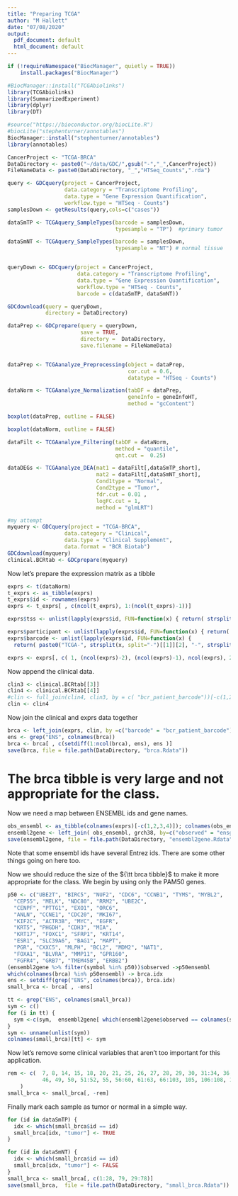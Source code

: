 ```yaml
---
title: "Preparing TCGA"
author: "M Hallett"
date: "07/08/2020"
output:
  pdf_document: default
  html_document: default
---
```


```r
if (!requireNamespace("BiocManager", quietly = TRUE))
    install.packages("BiocManager")

#BiocManager::install("TCGAbiolinks")
library(TCGAbiolinks)
library(SummarizedExperiment)
library(dplyr)
library(DT)

#source("https://bioconductor.org/biocLite.R")
#biocLite("stephenturner/annotables")
BiocManager::install("stephenturner/annotables")
library(annotables)
```


```r
CancerProject <- "TCGA-BRCA"
DataDirectory <- paste0("~/data/GDC/",gsub("-","_",CancerProject))
FileNameData <- paste0(DataDirectory, "_","HTSeq_Counts",".rda")

query <- GDCquery(project = CancerProject,
                  data.category = "Transcriptome Profiling",
                  data.type = "Gene Expression Quantification", 
                  workflow.type = "HTSeq - Counts")
samplesDown <- getResults(query,cols=c("cases"))

dataSmTP <- TCGAquery_SampleTypes(barcode = samplesDown,
                                  typesample = "TP")  #primary tumor

dataSmNT <- TCGAquery_SampleTypes(barcode = samplesDown,
                                  typesample = "NT") # normal tissue


queryDown <- GDCquery(project = CancerProject, 
                      data.category = "Transcriptome Profiling",
                      data.type = "Gene Expression Quantification", 
                      workflow.type = "HTSeq - Counts", 
                      barcode = c(dataSmTP, dataSmNT))

GDCdownload(query = queryDown,
            directory = DataDirectory)

dataPrep <- GDCprepare(query = queryDown, 
                       save = TRUE, 
                       directory =  DataDirectory,
                       save.filename = FileNameData)


dataPrep <- TCGAanalyze_Preprocessing(object = dataPrep, 
                                      cor.cut = 0.6,
                                      datatype = "HTSeq - Counts")   

dataNorm <- TCGAanalyze_Normalization(tabDF = dataPrep,
                                      geneInfo = geneInfoHT,
                                      method = "gcContent") 

boxplot(dataPrep, outline = FALSE)

boxplot(dataNorm, outline = FALSE)

dataFilt <- TCGAanalyze_Filtering(tabDF = dataNorm,
                                  method = "quantile", 
                                  qnt.cut =  0.25)   

dataDEGs <- TCGAanalyze_DEA(mat1 = dataFilt[,dataSmTP_short],
                            mat2 = dataFilt[,dataSmNT_short],
                            Cond1type = "Normal",
                            Cond2type = "Tumor",
                            fdr.cut = 0.01 ,
                            logFC.cut = 1,
                            method = "glmLRT")  

#my attempt
myquery <- GDCquery(project = "TCGA-BRCA", 
                  data.category = "Clinical",
                  data.type = "Clinical Supplement", 
                  data.format = "BCR Biotab")
GDCdownload(myquery)
clinical.BCRtab <- GDCprepare(myquery)

```

Now let's prepare the expression matrix as a tibble
```r
exprs <- t(dataNorm)
t_exprs <- as_tibble(exprs)
t_exprs$id <- rownames(exprs)
exprs <- t_exprs[ , c(ncol(t_exprs), 1:(ncol(t_exprs)-1))]

exprs$tss <- unlist(lapply(exprs$id, FUN=function(x) { return( strsplit(x, split="-")[[1]][2]) } ))

exprs$participant <- unlist(lapply(exprs$id, FUN=function(x) { return( strsplit(x, split="-")[[1]][3]) } ))
exprs$barcode <- unlist(lapply(exprs$id, FUN=function(x) {
  return( paste0("TCGA-", strsplit(x, split="-")[[1]][2], "-", strsplit(x, split="-")[[1]][3])) } ))

exprs <- exprs[, c( 1, (ncol(exprs)-2), (ncol(exprs)-1), ncol(exprs), 2:(ncol(exprs)-3) )]
```
Now append the clinical data.
```r
clin3 <- clinical.BCRtab[[3]]
clin4 <- clinical.BCRtab[[4]]
#clin <- full_join(clin4, clin3, by = c( "bcr_patient_barcode"))[-c(1,2),]
clin <- clin4
```

Now join the clinical and exprs data together
```r
brca <- left_join(exprs, clin, by =c("barcode" = "bcr_patient_barcode"))
ens <- grep("ENS", colnames(brca))
brca <- brca[ , c(setdiff(1:ncol(brca), ens), ens )]
save(brca, file = file.path(DataDirectory, "brca.Rdata"))
```
# The brca tibble is very large and not appropriate for the class.

Now we need a map between ENSEMBL ids and gene names.
```r
obs_ensembl <- as_tibble(colnames(exprs)[-c(1,2,3,4)]); colnames(obs_ensembl) <- "observed"
ensembl2gene <- left_join( obs_ensembl, grch38, by=c("observed" = "ensgene"))
save(ensembl2gene, file = file.path(DataDirectory, "ensembl2gene.Rdata"))
```
Note that some ensembl ids have several Entrez ids. There are some other things going on here too. 

Now we should reduce the size of the ${\tt brca tibble}$ to make it more appropriate for the class.
We begin by using only the PAM50 genes.
```r
p50 <- c("UBE2T", "BIRC5", "NUF2", "CDC6", "CCNB1", "TYMS", "MYBL2", 
  "CEP55", "MELK", "NDC80", "RRM2", "UBE2C", 
  "CENPF", "PTTG1", "EXO1", "ORC6", 
  "ANLN", "CCNE1", "CDC20", "MKI67", 
  "KIF2C", "ACTR3B", "MYC", "EGFR", 
  "KRT5", "PHGDH", "CDH3", "MIA",
  "KRT17", "FOXC1", "SFRP1", "KRT14", 
  "ESR1", "SLC39A6", "BAG1", "MAPT", 
  "PGR", "CXXC5", "MLPH", "BCL2", "MDM2", "NAT1", 
  "FOXA1", "BLVRA", "MMP11", "GPR160", 
  "FGFR4", "GRB7", "TMEM45B", "ERBB2")
(ensembl2gene %>% filter(symbol %in% p50))$observed ->p50ensembl
which(colnames(brca) %in% p50ensembl) -> brca.idx
ens <- setdiff(grep("ENS", colnames(brca)), brca.idx)
small_brca <- brca[ , -ens]

tt <- grep("ENS", colnames(small_brca))
sym <- c()
for (i in tt) {
  sym <-c(sym,  ensembl2gene[ which(ensembl2gene$observed == colnames(small_brca)[i]), "symbol"] )
}
sym <- unname(unlist(sym))
colnames(small_brca)[tt] <- sym
```

Now let's remove some clinical variables that aren't too important for this application.
```r
rem <- c(  7, 8, 14, 15, 18, 20, 21, 25, 26, 27, 28, 29, 30, 31:34, 36, 38, 39, 40, 41:43, 45,
           46, 49, 50, 51:52, 55, 56:60, 61:63, 66:103, 105, 106:108, 110, 111:115
    )
small_brca <- small_brca[, -rem]
```

Finally mark each sample as tumor or normal in  a simple way.
```r
for (id in dataSmTP) {
  idx <- which(small_brca$id == id)
  small_brca[idx, "tumor"] <- TRUE
}

for (id in dataSmNT) {
  idx <- which(small_brca$id == id)
  small_brca[idx, "tumor"] <- FALSE
}
small_brca <- small_brca[, c(1:28, 79, 29:78)]
save(small_brca,  file = file.path(DataDirectory, "small_brca.Rdata"))
```



